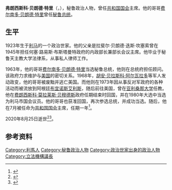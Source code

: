{{西班牙语姓名|贝朗德|特里}}
{{Infobox officeholder
| 姓名     = 弗朗西斯科·贝朗德
| 原名     = Francisco Belaúnde
| 性别     = 男
| 职务     = 秘鲁[[共和国国会_(秘鲁)|共和国国会]]主席
| 就任日期 = 1980年7月27日
| 卸任日期 = 1981年7月27日
| 前任     = 
| 继任     = 
| 职务1    = 秘鲁共和国国会议员
| 就任日期1= 1980年7月27日
| 卸任日期1= 1990年7月27日
| 出生日期 = 1923年10月3日
| 出生地点 = 秘鲁利马
| 逝世日期 = {{Dda|2020|8|25|1923|10|3}}
| 逝世地点 = 秘鲁[[利马|利马]]
| 国籍     = {{PER}}
| 母校     = 
| 职业     = [[政治人物|政治人物]]
| 政党     = 
| 亲属     = [[费尔南多·贝朗德·特里|费尔南多·贝朗德·特里]]
}}
'''弗朗西斯科·贝朗德·特里'''（{{lang-es|Francisco Belaúnde Terry}}，{{bd|1923年|10月3日|2020年|8月25日|catIdx=Belaunde}}），秘鲁政治人物，曾任[[共和国国会_(秘鲁)|共和国国会]]主席。他的哥哥[[费尔南多·贝朗德·特里|费尔南多·贝朗德·特里]]曾任[[秘鲁总统|秘鲁总统]]。

==生平==
1923年生于[[利马|利马]]的一个政治世家。他的父亲是拉斐尔·贝朗德·迭斯·坎塞索曾在1945年担任何塞·路易斯·布斯塔曼特政府的内政部长兼部长会议主席。他毕业于秘鲁天主教大学法律系，从事私人律师工作。

1963年，他的哥哥[[费尔南多·贝朗德·特里|费尔南多·贝朗德·特里]]当选秘鲁总统，他则在总统府担任顾问。该政府力求维护与[[美国|美国]]的密切关系。1968年，[[胡安·贝拉斯科·阿尔瓦拉多|胡安·贝拉斯科·阿尔瓦拉多]]等军人发动政变，他的哥哥被废黜并逃亡美国。而他则在1973年因从事反对军政府的各种活动而被流放到阿根廷[[布宜诺斯艾利斯|布宜诺斯艾利斯]]，随后前往美国，曾在[[亚利桑那大学|亚利桑那大学]]任教。他在[[费朗西斯科·莫拉莱斯·贝穆德斯|费朗西斯科·莫拉莱斯·贝穆德斯]]政府任期结束时回国，并在1980年大选中当选为利马市国会议员。他的哥哥也获准回国，再次参选总统，并成功当选。随后，他在7月被任命为[[共和国国会_(秘鲁)|共和国国会]]主席，任期一年<ref>{{cite web |title=Francisco Belaúnde Terry |url=http://www.congreso.gob.pe/Docs/participacion/museo/congreso/files/files/francisco_belaunde.pdf |publisher=Congreso |language=es |accessdate=2020-09-02 |archive-date=2019-10-13 |archive-url=https://web.archive.org/web/20191013055635/http://www.congreso.gob.pe/Docs/participacion/museo/congreso/files/files/francisco_belaunde.pdf |dead-url=no }}</ref>。

2020年8月25日逝世<ref>{{Cite web|url=https://elcomercio.pe/politica/francisco-belaunde-hermano-del-expresidente-fernando-belaunde-fallecio-a-los-96-anos-nndc-noticia/|title=Francisco Belaunde, hermano del expresidente Fernando Belaunde, fallecó a los 96 años|date=2020-08-27|website=El Comercio Perú|language=es|accessdate=2020-09-02|archive-date=2020-09-01|archive-url=https://web.archive.org/web/20200901213034/https://elcomercio.pe/politica/francisco-belaunde-hermano-del-expresidente-fernando-belaunde-fallecio-a-los-96-anos-nndc-noticia/|dead-url=no}}</ref><ref>{{cite web |title=Fallece exdiputado Francisco Belaunde Terry |url=https://andina.pe/agencia/noticia-fallece-exdiputado-francisco-belaunde-terry-811339.aspx |publisher=Andina |language=es |date=2020-08-25 |access-date=2020-09-02 |archive-date=2021-05-21 |archive-url=https://web.archive.org/web/20210521123007/https://andina.pe/agencia/noticia-fallece-exdiputado-francisco-belaunde-terry-811339.aspx }}</ref>。

==参考资料==
{{reflist}}
{{Authority control}}
{{DEFAULTSORT:Belaunde, Francisco}}
[[Category:利馬人|Category:利馬人]]
[[Category:秘鲁政治人物|Category:秘鲁政治人物]]
[[Category:政治世家出身的政治人物|Category:政治世家出身的政治人物]]
[[Category:立法機構議長|Category:立法機構議長]]